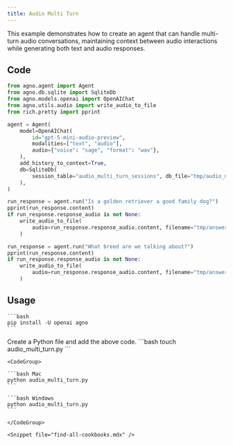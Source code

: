 ```yaml
---
title: Audio Multi Turn
---
```


This example demonstrates how to create an agent that can handle multi-turn audio conversations, maintaining context between audio interactions while generating both text and audio responses.

## Code

```python examples/concepts/agent/agents/multimodal/audio_multi_turn.py
from agno.agent import Agent
from agno.db.sqlite import SqliteDb
from agno.models.openai import OpenAIChat
from agno.utils.audio import write_audio_to_file
from rich.pretty import pprint

agent = Agent(
    model=OpenAIChat(
        id="gpt-5-mini-audio-preview",
        modalities=["text", "audio"],
        audio={"voice": "sage", "format": "wav"},
    ),
    add_history_to_context=True,
    db=SqliteDb(
        session_table="audio_multi_turn_sessions", db_file="tmp/audio_multi_turn.db"
    ),
)

run_response = agent.run("Is a golden retriever a good family dog?")
pprint(run_response.content)
if run_response.response_audio is not None:
    write_audio_to_file(
        audio=run_response.response_audio.content, filename="tmp/answer_1.wav"
    )

run_response = agent.run("What breed are we talking about?")
pprint(run_response.content)
if run_response.response_audio is not None:
    write_audio_to_file(
        audio=run_response.response_audio.content, filename="tmp/answer_2.wav"
    )
```

## Usage

<Steps>
  <Snippet file="create-venv-step.mdx" />

  <Step title="Install libraries">

    ```bash
    pip install -U openai agno
    ```

  </Step>

  <Snippet file="export-openai-api.mdx" />

  <Step title="Create a Python file">
    Create a Python file and add the above code.
    ```bash
    touch audio_multi_turn.py
    ```
  </Step>

  <Step title="Run Agent">

    <CodeGroup>

    ```bash Mac
    python audio_multi_turn.py
    ```

    ```bash Windows
    python audio_multi_turn.py
    ```

    </CodeGroup>

  </Step>

    <Snippet file="find-all-cookbooks.mdx" />
</Steps>